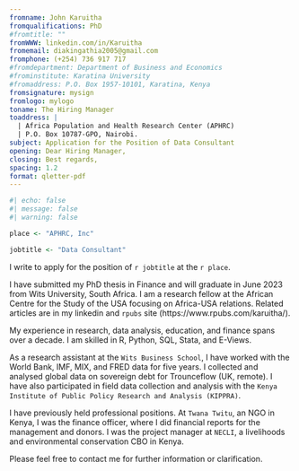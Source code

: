 ```yaml
---
fromname: John Karuitha
fromqualifications: PhD
#fromtitle: ""
fromWWW: linkedin.com/in/Karuitha
fromemail: diakingathia2005@gmail.com
fromphone: (+254) 736 917 717
#fromdepartment: Department of Business and Economics 
#frominstitute: Karatina University
#fromaddress: P.O. Box 1957-10101, Karatina, Kenya
fromsignature: mysign
fromlogo: mylogo
toname: The Hiring Manager
toaddress: |
  | Africa Population and Health Research Center (APHRC) 
  | P.O. Box 10787-GPO, Nairobi.
subject: Application for the Position of Data Consultant
opening: Dear Hiring Manager, 
closing: Best regards,
spacing: 1.2
format: qletter-pdf
---
```



```r
#| echo: false
#| message: false
#| warning: false

place <- "APHRC, Inc"

jobtitle <- "Data Consultant"

```


I write to apply for the position of `r jobtitle` at the `r place`.

I have submitted my PhD thesis in Finance and will graduate in June 2023 from Wits University, South Africa. I am a research fellow at the African Centre for the Study of the USA focusing on Africa-USA relations. Related articles are in my linkedin and `rpubs` site (https://www.rpubs.com/karuitha/).

My experience in research, data analysis, education, and finance spans over a decade. I am skilled in R, Python, SQL, Stata, and E-Views. 

As a research assistant at the `Wits Business School`, I have worked with the World Bank, IMF, MIX, and FRED data for five years. I collected and analysed global data on sovereign debt for Trounceflow (UK, remote). I have also participated in field data collection and analysis with the `Kenya Institute of Public Policy Research and Analysis (KIPPRA)`. 

I have previously held professional positions. At `Twana Twitu`, an NGO in Kenya, I was the finance officer, where I did financial reports for the management and donors. I was the project manager at `NECLI`, a livelihoods and environmental conservation CBO in Kenya.

Please feel free to contact me for further information or clarification. 


